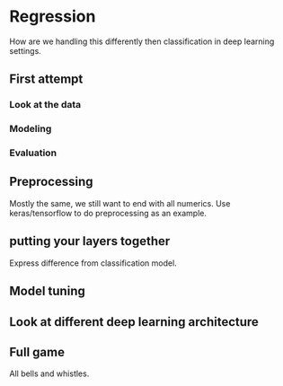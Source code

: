 # Regression

How are we handling this differently then classification in deep learning settings.

## First attempt

### Look at the data

### Modeling

### Evaluation

## Preprocessing

Mostly the same, we still want to end with all numerics. 
Use keras/tensorflow to do preprocessing as an example.

## putting your layers together

Express difference from classification model.

## Model tuning

## Look at different deep learning architecture

## Full game

All bells and whistles.